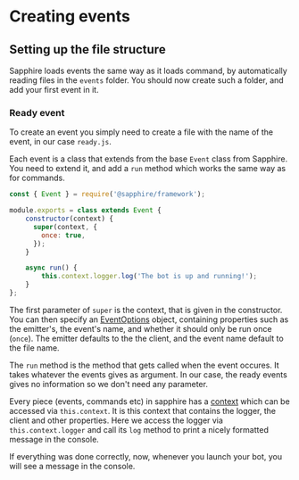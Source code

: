 
# Creating events

## Setting up the file structure

Sapphire loads events the same way as it loads command, by automatically reading files in the `events` folder. You
should now create such a folder, and add your first event in it.

### Ready event

To create an event you simply need to create a file with the name of the event, in our case `ready.js`.

Each event is a class that extends from the base `Event` class from Sapphire. You need to extend it, and add a `run`
method which works the same way as for commands.

```javascript
const { Event } = require('@sapphire/framework');

module.exports = class extends Event {
    constructor(context) {
      super(context, {
        once: true,
      });
    }

    async run() {
        this.context.logger.log('The bot is up and running!');
    }
};
```

The first parameter of `super` is the context, that is given in the constructor. You can then specify an
<a href={eventOptionsUrl}>EventOptions</a> object, containing properties such as the emitter's, the event's name, and
whether it should only be run once (`once`). The emitter defaults to the the client, and the event name default to the
file name.

The `run` method is the method that gets called when the event occures. It takes whatever the events gives as argument.
In our case, the ready events gives no information so we don't need any parameter.

Every piece (events, commands etc) in sapphire has a <a href={pieceContextUrl}>context</a> which can be accessed via
`this.context`. It is this context that contains the logger, the client and other properties. Here we access the
logger via `this.context.logger` and call its `log` method to print a nicely formatted message in the console.

If everything was done correctly, now, whenever you launch your bot, you will see a message in the console.
